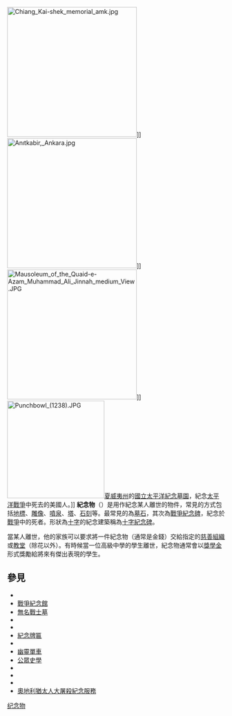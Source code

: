 {{about|追思逝世者的物品||纪念品|和|纪念建筑物 }}
[[File:Chiang_Kai-shek_memorial_amk.jpg|300px]]]]
[[File:Anıtkabir,_Ankara.jpg|300px]]]]
[[File:Mausoleum_of_the_Quaid-e-Azam_Muhammad_Ali_Jinnah_medium_View.JPG|300px]]]]
[[File:Punchbowl_(1238).JPG|225px]][[夏威夷州|夏威夷州]]的[[國立太平洋紀念墓園|國立太平洋紀念墓園]]，紀念[[太平洋戰爭|太平洋戰爭]]中死去的美國人。]]
'''紀念物'''（{{lang-en|Memorial}}）是用作紀念某人離世的物件，常見的方式包括[[地標|地標]]、[[雕像|雕像]]、[[噴泉|噴泉]]、[[塔|塔]]、[[石刻|石刻]]等。最常見的為[[墓石|墓石]]，其次為[[戰爭紀念碑|戰爭紀念碑]]，紀念於[[戰爭|戰爭]]中的死者。形狀為[[十字|十字]]的紀念建築稱為[[十字紀念碑|十字紀念碑]]。

當某人離世，他的家族可以要求將一件紀念物（通常是金錢）交給指定的[[慈善組織|慈善組織]]或[[教堂|教堂]]（除花以外）。有時候當一位高級中學的學生離世，紀念物通常會以[[獎學金|獎學金]]形式獎勵給將來有傑出表現的學生。

== 參見 ==
* {{tsl|en|National monument|國立紀念碑}}
* [[戰爭紀念館|戰爭紀念館]]
* [[無名戰士墓|無名戰士墓]]
* {{tsl|en|List of memorials|紀念建築列表}}
* {{tsl|en|Memorial cross|紀念十字架}}
* [[紀念牌匾|紀念牌匾]]
* {{tsl|en|Memorial bench|紀念長椅}}
* [[幽靈單車|幽靈單車]]
* [[公眾史學|公眾史學]]
* {{tsl|en|Culture of Remembrance|記憶的文化}}
* {{tsl|en|Roadside memorial|路邊紀念物}}
* {{tsl|en|Viewlogy|電子墓誌銘}}
* [[奧地利猶太人大屠殺紀念服務|奧地利猶太人大屠殺紀念服務]]

{{Authority control}}
{{arch-stub}}
[[Category:纪念物|]]